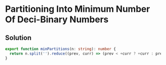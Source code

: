 # Partitioning Into Minimum Number Of Deci-Binary Numbers

## Solution

```typescript filename="solution.ts" copy
export function minPartitions(n: string): number {
  return n.split('').reduce((prev, curr) => (prev < +curr ? +curr : prev), 0);
}
```
